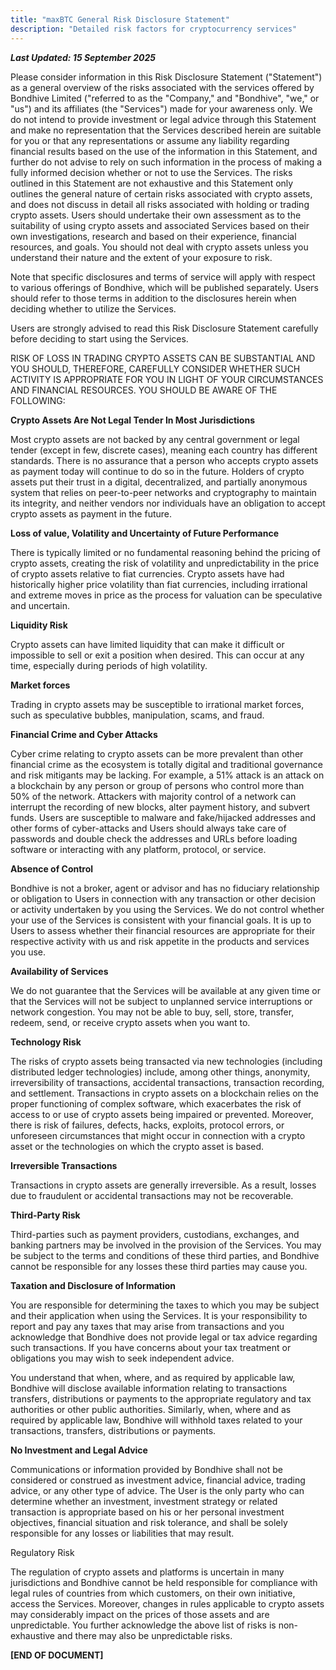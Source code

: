 ```yaml
---
title: "maxBTC General Risk Disclosure Statement"
description: "Detailed risk factors for cryptocurrency services"
---
```


***Last Updated: 15 September 2025***

Please consider information in this Risk Disclosure Statement ("Statement") as a general overview of the risks associated with the services offered by  Bondhive Limited ("referred to as the "Company," and  "Bondhive", "we," or "us") and its affiliates (the "Services") made for your awareness only. We do not intend to provide investment or legal advice through this Statement and make no representation that the Services described herein are suitable for you or that  any representations or assume any liability regarding financial results based on the use of the information in this Statement, and further do not advise to rely on such information in the process of making a fully informed decision whether or not to use the Services. The risks outlined in this Statement are not exhaustive and this Statement only outlines the general nature of certain risks associated with crypto assets, and does not discuss in detail all risks associated with holding or trading crypto assets. Users should undertake their own assessment as to the suitability of using crypto assets and associated Services based on their own investigations, research and based on their experience, financial resources, and goals. You should not deal with crypto assets unless you understand their nature and the extent of your exposure to risk.

Note that specific disclosures and terms of service will apply with respect to various offerings of Bondhive, which will be published separately. Users should refer to those terms in addition to the disclosures herein when deciding whether to utilize the Services.

Users are strongly advised to read this Risk Disclosure Statement carefully before deciding to start using the Services.

RISK OF LOSS IN TRADING CRYPTO ASSETS CAN BE SUBSTANTIAL AND YOU SHOULD, THEREFORE, CAREFULLY CONSIDER WHETHER SUCH ACTIVITY IS APPROPRIATE FOR YOU IN LIGHT OF YOUR CIRCUMSTANCES AND FINANCIAL RESOURCES. YOU SHOULD BE AWARE OF THE FOLLOWING:

**Crypto Assets Are Not Legal Tender In Most Jurisdictions**

Most crypto assets are not backed by any central government or legal tender (except in few, discrete cases), meaning each country has different standards. There is no assurance that a person who accepts crypto assets as payment today will continue to do so in the future. Holders of crypto assets put their trust in a digital, decentralized, and partially anonymous system that relies on peer-to-peer networks and cryptography to maintain its integrity, and neither vendors nor individuals have an obligation to accept crypto assets as payment in the future.

**Loss of value, Volatility and Uncertainty of Future Performance**

There is typically limited or no fundamental reasoning behind the pricing of crypto assets, creating the risk of volatility and unpredictability in the price of crypto assets relative to fiat currencies. Crypto assets have had historically higher price volatility than fiat currencies, including irrational and extreme moves in price as the process for valuation can be speculative and uncertain.

**Liquidity Risk**

Crypto assets can have limited liquidity that can make it difficult or impossible to sell or exit a position when desired. This can occur at any time, especially during periods of high volatility.

**Market forces**

Trading in crypto assets may be susceptible to irrational market forces, such as speculative bubbles, manipulation, scams, and fraud.

**Financial Crime and Cyber Attacks**

Cyber crime relating to crypto assets can be more prevalent than other financial crime as the ecosystem is totally digital and traditional governance and risk mitigants may be lacking. For example, a 51% attack is an attack on a blockchain by any person or group of persons who control more than 50% of the network. Attackers with majority control of a network can interrupt the recording of new blocks, alter payment history, and subvert funds. Users are susceptible to malware and fake/hijacked addresses and other forms of cyber-attacks and Users should always take care of passwords and double check the addresses and URLs before loading software or interacting with any platform, protocol, or service.

**Absence of Control**

Bondhive is not a broker, agent or advisor and has no fiduciary relationship or obligation to Users in connection with any transaction or other decision or activity undertaken by you using the Services. We do not control whether your use of the Services is consistent with your financial goals. It is up to Users to assess whether their financial resources are appropriate for their respective activity with us and risk appetite in the products and services you use.

**Availability of Services**

We do not guarantee that the Services will be available at any given time or that the Services will not be subject to unplanned service interruptions or network congestion. You may not be able to buy, sell, store, transfer, redeem, send, or receive crypto assets when you want to.

**Technology Risk**

The risks of crypto assets being transacted via new technologies (including distributed ledger technologies) include, among other things, anonymity, irreversibility of transactions, accidental transactions, transaction recording, and settlement. Transactions in crypto assets on a blockchain relies on the proper functioning of complex software, which exacerbates the risk of access to or use of crypto assets being impaired or prevented. Moreover, there is risk of failures, defects, hacks, exploits, protocol errors, or unforeseen circumstances that might occur in connection with a crypto asset or the technologies on which the crypto asset is based.

**Irreversible Transactions**

Transactions in crypto assets are generally irreversible. As a result, losses due to fraudulent or accidental transactions may not be recoverable.

**Third-Party Risk**

Third-parties such as payment providers, custodians, exchanges, and banking partners may be involved in the provision of the Services. You may be subject to the terms and conditions of these third parties, and Bondhive cannot be responsible for any losses these third parties may cause you.

**Taxation and Disclosure of Information**

You are responsible for determining the taxes to which you may be subject and their application when using the Services. It is your responsibility to report and pay any taxes that may arise from transactions and you acknowledge that Bondhive does not provide legal or tax advice regarding such transactions. If you have concerns about your tax treatment or obligations you may wish to seek independent advice.

You understand that when, where, and as required by applicable law, Bondhive will disclose available information relating to transactions transfers, distributions or payments to the appropriate regulatory and tax authorities or other public authorities. Similarly, when, where and as required by applicable law, Bondhive will withhold taxes related to your transactions, transfers, distributions or payments.

**No Investment and Legal Advice**

Communications or information provided by Bondhive shall not be considered or construed as investment advice, financial advice, trading advice, or any other type of advice. The User is the only party who can determine whether an investment, investment strategy or related transaction is appropriate based on his or her personal investment objectives, financial situation and risk tolerance, and shall be solely responsible for any losses or liabilities that may result.

Regulatory Risk

The regulation of crypto assets and platforms is uncertain in many jurisdictions and Bondhive cannot be held responsible for compliance with legal rules of countries from which customers, on their own initiative, access the Services. Moreover, changes in rules applicable to crypto assets may considerably impact on the prices of those assets and are unpredictable. You further acknowledge the above list of risks is non- exhaustive and there may also be unpredictable risks.

**[END OF DOCUMENT]**

